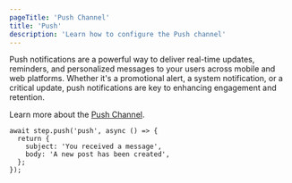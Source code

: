 ```yaml
---
pageTitle: 'Push Channel'
title: 'Push'
description: 'Learn how to configure the Push channel'
---
```


Push notifications are a powerful way to deliver real-time updates, reminders, and personalized messages to your users across mobile and web platforms.
Whether it's a promotional alert, a system notification, or a critical update, push notifications are key to enhancing engagement and retention.

Learn more about the [Push Channel](/integrations/providers/push/overview).

```tsx
await step.push('push', async () => {
  return {
    subject: 'You received a message',
    body: 'A new post has been created',
  };
});
```
